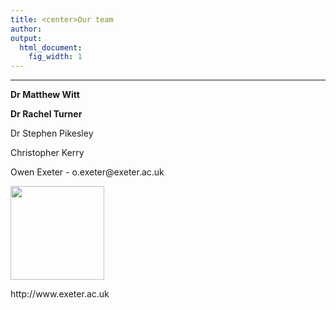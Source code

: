 ```yaml
---
title: <center>Our team
author:  
output:
  html_document:
    fig_width: 1
---
```


<!--- please update--->

----

**Dr Matthew Witt**

**Dr Rachel Turner**

Dr Stephen Pikesley

Christopher Kerry

Owen Exeter - o.exeter@exeter.ac.uk

<img src="images/profile_Owen.jpg" width="150px">





http://www.exeter.ac.uk






